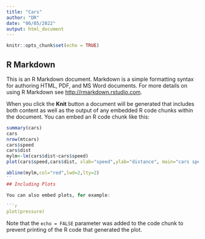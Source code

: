 ```yaml
---
title: "Cars"
author: "DR"
date: "06/05/2022"
output: html_document
---
```


```r
knitr::opts_chunk$set(echo = TRUE)
```

## R Markdown

This is an R Markdown document. Markdown is a simple formatting syntax for authoring HTML, PDF, and MS Word documents. For more details on using R Markdown see <http://rmarkdown.rstudio.com>.

When you click the **Knit** button a document will be generated that includes both content as well as the output of any embedded R code chunks within the document. You can embed an R code chunk like this:

```r
summary(cars)
cars
nrow(mtcars)
cars$speed
cars$dist
mylm<-lm(cars$dist~cars$speed)
plot(cars$speed,cars$dist, xlab="speed",ylab="distance", main="cars speed vs distance",pch=19)

abline(mylm,col="red",lwd=2,lty=2)
``
## Including Plots

You can also embed plots, for example:

```r
plot(pressure)
```

Note that the `echo = FALSE` parameter was added to the code chunk to prevent printing of the R code that generated the plot.

